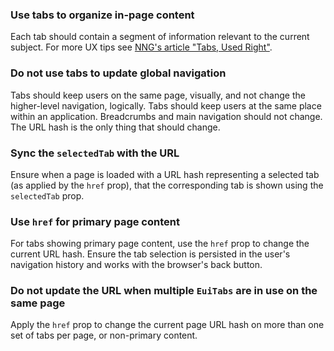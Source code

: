### Use tabs to organize in-page content

Each tab should contain a segment of information relevant to the current subject. For more UX tips see [NNG's article "Tabs, Used Right"](https://www.nngroup.com/articles/tabs-used-right/).

### Do not use tabs to update global navigation

Tabs should keep users on the same page, visually, and not change the higher-level navigation, logically. Tabs should keep users at the same place within an application. Breadcrumbs and main navigation should not change. The URL hash is the only thing that should change.

### Sync the `selectedTab` with the URL

Ensure when a page is loaded with a URL hash representing a selected tab (as applied by the `href` prop), that the corresponding tab is shown using the `selectedTab` prop.

### Use `href` for primary page content

For tabs showing primary page content, use the `href` prop to change the current URL hash. Ensure the tab selection is persisted in the user's navigation history and works with the browser's back button.

### Do not update the URL when multiple `EuiTabs` are in use on the same page

Apply the `href` prop to change the current page URL hash on more than one set of tabs per page, or non-primary content.



